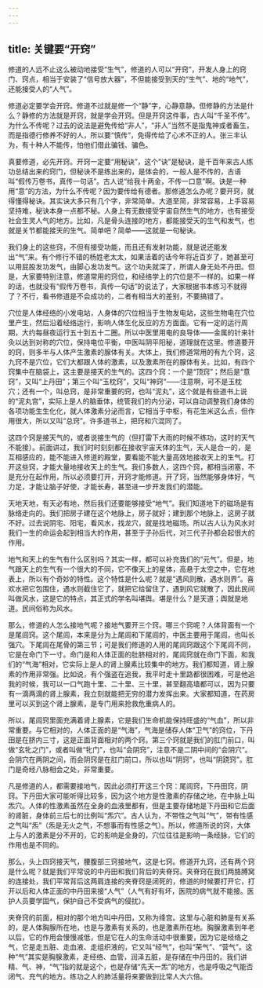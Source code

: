 ```yaml
---
---
---
```

title: 关键要“开窍”
---



修道的人远不止这么被动地接受“生气”，修道的人可以“开窍”，开发人身上的窍门、窍点，相当于安装了“信号放大器”，不但能接受到天的“生气”、地的“地气”，还能接受人的“人气”。

修道必定要学会开窍。修道不过就是修一个“静”字，心静意静。但修静的方法是什么？静修的方法就是开窍，就是学会开窍。但是开窍这件事，古人叫“千圣不传”。为什么不传呢？过去的说法是避免传给“非人”，“非人”当然不是指鬼神或者畜生，而是指德行修养不好的人，所以要“慎传”，免得传给了心术不正的人。张三丰认为，有十种人不能传，怕他们借此骗钱、骗色。

真要修道，必先开窍。开窍一定要“用秘诀”，这个“诀”是秘诀，是千百年来古人练功总结出来的窍门，但秘诀不是练出来的，是体会的，一般人是不传的，古语叫“假传万卷书，真传一句话”。古人说“给我十两金，不传一口意”啊。诀是一种用“意”的方法，为什么不传呢？因为要传给有德者。那修道怎么办呢？要开窍，就得懂得秘诀。其实诀大多只有几个字，非常简单。大道至简，非常容易，上手容易坚持难，秘诀本身一点都不秘。人身上有无数接受宇宙自然生气的地方，也有接受社会生灵人气的地方。比如，凡是骨头连接的地方，都能接受天的生气和发气，也就是关节都能接天的生气。简单吧？简单——这就是一句秘诀。

我们身上的这些窍，不但有接受功能，而且还有发射功能，就是说还能发出“气”来。有个修行不错的杨姓老太太，如果活着的话今年将近百岁了，她甚至可以用屁股发功发气，由脚心发功发气。这个功夫就深了，所谓人身无处不丹田。但是，大家要特别注意，修道常用的窍位，和经络学上的穴位是不一样的。如果一样的话，也就没有“假传万卷书，真传一句话”的说法了，大家根据书本练习不就得了？不行，看书修道是不会成功的，二者有相当大的差别，不要搞错了。

穴位是人体经络的小发电站，人身体的穴位相当于生物发电站，这些生物电在穴位里产生，然后沿着经络运行，影响人体生化反应的方方面面。它有一定的运行周期，大约每昼夜运行五十到五十二圈。所以中医里用电的良导体——金属的针来针灸以达到对称的穴位，保持电位平衡，中医叫阴平阳秘，道理就在这里。修道要开的窍，则多半与人体产生激素的腺体有关。大体上，我们修道常用的有九个窍，这九窍不是穴位，它们大都跟人体的激素，以及激素所在的腺体有关。比如，有四个窍集中在脑袋上，这主要是接天的生气的。这四个窍：一个是“顶窍”；然后是“意窍”，又叫“上丹田”；第三个叫“玉枕窍”，又叫“神窍”——注意啊，可不是玉枕穴；还有一个，叫总窍，是非常重要的窍，也叫“泥丸”，这个就是有些道书上说的“泥丸宫”，实际上是人的脑垂体，统管我们的内分泌，可以自动调整我们身体的各项功能生生化化，就人体激素分泌而言，它相当于中枢，有花生米这么点，但作用很大，所以又叫“总窍”。许多道书上，把窍和穴混同了。

这四个窍是接天气的，或者说接生气的（但打雷下大雨的时候不练功，这时的天气不能接）。前面讲过，我们时时刻刻都在接收宇宙天体的生气，天人是合一的，是互相感应的，能不能进入修道的殿堂，要看能不能大量高效地接收天上的生气。打开这些窍，才能大量地接收天上的生气。我们多数人，这四个窍，都相当闭塞，不是充分在起作用，所以必须要打开，开窍才能修道。开了窍，当然能够身体好，气力足，才能让脑子好使，才能长寿，甚至进一步开发我们的潜能。

天地天地，有天必有地，然后我们还要能够接受“地气”。我们知道地下的磁场是有脉络走向的。我们把房子建在这个地脉上，房子就好；建到那个地脉上，这房子就不好。过去说阴宅、阳宅，看风水，找龙穴，就是找地磁场。所以古人认为风水对我们一生的命运会起到相当大的作用，甚至于子孙后代，对三代子孙都会起很大的作用。

地气和天上的生气有什么区别吗？其实一样，都可以补充我们的“元气”。但是，地气跟天上的生气有一个很大的不同，它不像天上的星体，高悬于太空之中，它在地表上，所以有个奇妙的特性。这个特性是什么呢？就是“遇风则散，遇水则界”。喜欢水把它包围住，遇水则截住它了，就把它给留住了，遇到风它就散了，因此民间叫做风水，这是它的特点，其正式的学名叫堪舆。堪是什么？是天道；舆就是地道。民间俗称为风水。

那么，修道的人怎么接地气呢？接地气要开三个窍。哪三个窍呢？人体背面有一个是尾闾窍。这个尾闾，本来是分为上尾闾和下尾闾的，中医主要用于尾闾，也叫长强穴。下尾闾在尾骨的第三节；可是我们修道的人用的尾闾窍跟这个下尾闾不同，它是在命门下一寸。命门是和人体正面的肚脐相对的，尾闾窍就在命门下面，和我们的“气海”相对，它实际上是人的肾上腺素比较集中的地方。我们都知道，肾上腺素的作用非常强。比如说，有个强盗在追我，我平时走十里路都很困难，可是他追我的时候，我可以一口气跑十里、二十里、三十里，甚至翻高墙都可以，因为只要有一滴两滴的肾上腺素，我立刻就能把无穷的潜力发挥出来。大家都知道，在药房里可以买到这个肾上腺素，是专门用来抢救危重病人的。

所以，尾闾窍里面充满着肾上腺素，它是我们生命机能保持旺盛的“气血”，所以非常重要。与它相对的，人体正面的是“气海”，气海是储存人体“卫气”的窍位，下丹田是在脐内三寸，这是正面背面相对的两个窍。第三个窍就是我们的肛门前口，叫做“玄牝之门”，或者叫做“牝门”，也叫“会阴窍”，注意不是二阴中间的“会阴穴”。会阴穴在两阴之间，而会阴窍是在肛门前口，所以也叫“阴窍”，也叫“阴跷窍”。肛门是奇经八脉相会之处，非常重要。



凡是修道的人，都需要接地气，因此必须打开这三个窍：尾闾窍，下丹田窍，阴窍。下丹田大家可能听得比较多，因为这个地方是性激素的存储之地，在中脉上叫炁穴。人体的性激素虽然在全身的血液里都有，但是主要存储地是下丹田和它后面的肾脏，身体前三后七的比例叫“炁穴”。古人认为，不带性之气叫“气”，带有性感之气叫“炁”（炁是无火之气，不想事而有性感之气）。所以，修道所说的窍，大体上与人的激素是分不开的，它的影响是全身的，穴位往往是影响一条经脉，它们的作用也是不同的。

那么，头上四窍接天气，腰腹部三窍接地气，这是七窍。修道开九窍，还有两个窍是什么呢？就是我们平常说的中丹田和我们背后的夹脊窍。夹脊窍在我们两胳膊窝的连接处，我们平常背后这两肩连接的夹脊窍是闭死的，修道的时候要打开它，打开以后和人体正面的中丹田来接“人气”（人气有好有坏，医院的病气就不能接。医护人员要学固气，保护自己不受病气的侵扰）。

夹脊窍的前面，相对的那个地方叫中丹田，又称为绛宫。这里与心脏和肺是有关系的，是人体胸腺所在地，也是与激素有关系的，也是激素所在地。胸腺激素到年老以后，它的作用会慢慢减低，但是它在人的生命活动中很重要，因为它是经络之气，它是走五脏、走血液、走组织液的，它又叫“经气”，也叫“荣气”、“营气”。这种“气”其实是胸腺激素，走经络、血管，润泽五脏，是存储在中丹田的。我们讲精、气、神，“气”指的就是这个，也是存储“先天一炁”的地方，也是呼吸之气能否闭气、充气的地方。练功之人的肺活量将来要做到比常人大六倍。